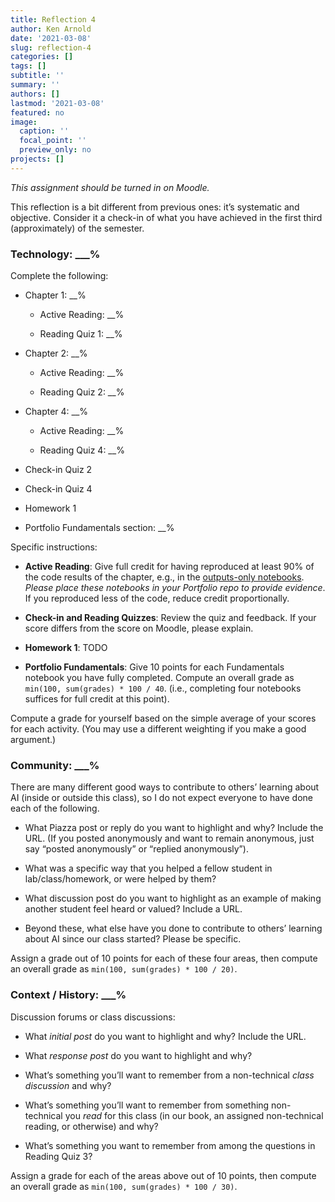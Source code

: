 ```yaml
---
title: Reflection 4
author: Ken Arnold
date: '2021-03-08'
slug: reflection-4
categories: []
tags: []
subtitle: ''
summary: ''
authors: []
lastmod: '2021-03-08'
featured: no
image:
  caption: ''
  focal_point: ''
  preview_only: no
projects: []
---
```


*This assignment should be turned in on Moodle.*

This reflection is a bit different from previous ones: it's systematic and objective. Consider it a check-in of what you have achieved in the first third (approximately) of the semester.

### Technology: \_\_\_%

Complete the following:

-   Chapter 1: \_\_%

    -   Active Reading: \_\_%

    -   Reading Quiz 1: \_\_%

-   Chapter 2: \_\_%

    -   Active Reading: \_\_%

    -   Reading Quiz 2: \_\_%

-   Chapter 4: \_\_%

    -   Active Reading: \_\_%

    -   Reading Quiz 4: \_\_%

-   Check-in Quiz 2

-   Check-in Quiz 4

-   Homework 1

-   Portfolio Fundamentals section: \_\_%

Specific instructions:

-   **Active Reading**: Give full credit for having reproduced at least 90% of the code results of the chapter, e.g., in the [outputs-only notebooks](https://github.com/kcarnold/fastbook/tree/master/clean). *Please place these notebooks in your Portfolio repo to provide evidence*. If you reproduced less of the code, reduce credit proportionally.

-   **Check-in and Reading Quizzes**: Review the quiz and feedback. If your score differs from the score on Moodle, please explain.

-   **Homework 1**: TODO

-   **Portfolio Fundamentals**: Give 10 points for each Fundamentals notebook you have fully completed. Compute an overall grade as `min(100, sum(grades) * 100 / 40`. (i.e., completing four notebooks suffices for full credit at this point).

Compute a grade for yourself based on the simple average of your scores for each activity. (You may use a different weighting if you make a good argument.)

### Community: \_\_\_%

There are many different good ways to contribute to others' learning about AI (inside or outside this class), so I do not expect everyone to have done each of the following.

-   What Piazza post or reply do you want to highlight and why? Include the URL. (If you posted anonymously and want to remain anonymous, just say "posted anonymously" or "replied anonymously").

-   What was a specific way that you helped a fellow student in lab/class/homework, or were helped by them?

-   What discussion post do you want to highlight as an example of making another student feel heard or valued? Include a URL.

-   Beyond these, what else have you done to contribute to others' learning about AI since our class started? Please be specific.

Assign a grade out of 10 points for each of these four areas, then compute an overall grade as `min(100, sum(grades) * 100 / 20)`.

### Context / History: \_\_\_%

Discussion forums or class discussions:

-   What *initial post* do you want to highlight and why? Include the URL.

-   What *response post* do you want to highlight and why?

-   What's something you'll want to remember from a non-technical *class discussion* and why?

-   What's something you'll want to remember from something non-technical you *read* for this class (in our book, an assigned non-technical reading, or otherwise) and why?

-   What's something you want to remember from among the questions in Reading Quiz 3?

Assign a grade for each of the areas above out of 10 points, then compute an overall grade as `min(100, sum(grades) * 100 / 30)`.
